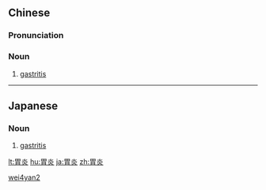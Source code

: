 ==Chinese==
{{zh-forms}}

===Pronunciation===
{{zh-pron
|m=wèiyán
|mn=ūi-iām
|cat=n
}}

===Noun===
{{zh-noun}}

# {{qualifier|pathology}} [[gastritis]]

[[Category:zh:Pathology|wei4yan2]]

----

==Japanese==
{{ja-kanjitab|い|えん|yomi=on}}

===Noun===
{{ja-noun|いえん}}

# [[gastritis]]

[[lt:胃炎]]
[[hu:胃炎]]
[[ja:胃炎]]
[[zh:胃炎]]